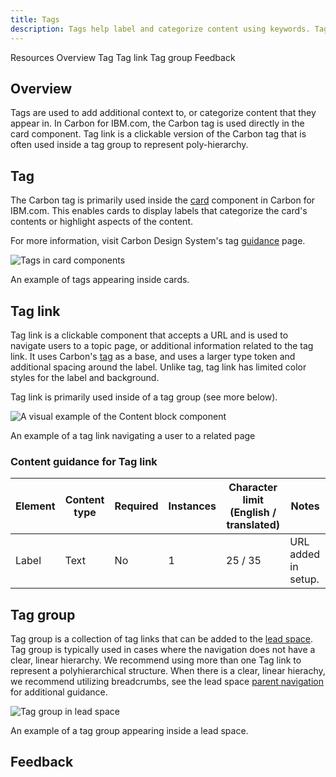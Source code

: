 ```yaml
---
title: Tags
description: Tags help label and categorize content using keywords. Tag link enables a tag to be clickable and navigate users to related content.
---
```



<ComponentDescription name="Tags" type="ui" />

<AnchorLinks>

<AnchorLink>Resources</AnchorLink>
<AnchorLink>Overview</AnchorLink>
<AnchorLink>Tag</AnchorLink>
<AnchorLink>Tag link</AnchorLink>
<AnchorLink>Tag group</AnchorLink>
<AnchorLink>Feedback</AnchorLink>
  
</AnchorLinks>

## Overview

Tags are used to add additional context to, or categorize content that they appear in. In Carbon for IBM.com, the Carbon tag is used directly in the card component. Tag link is a clickable version of the Carbon tag that is often used inside a tag group to represent poly-hierarchy.

## Tag

The Carbon tag is primarily used inside the [card](https://www.ibm.com/standards/carbon/components/cards) component in Carbon for IBM.com. This enables cards to display labels that categorize the card's contents or highlight aspects of the content.

For more information, visit Carbon Design System's tag [guidance](https://carbondesignsystem.com/components/tag/usage/) page.

<Row>
<Column colMd={8} colLg={12}>

![Tags in card components](../../images/component/tags/tags-card-tag-example.png)

</Column>
</Row>

<Caption>An example of tags appearing inside cards.</Caption>

## Tag link

Tag link is a clickable component that accepts a URL and is used to navigate users to a topic page, or additional information related to the tag link. It uses Carbon's [tag](https://carbondesignsystem.com/components/tag/usage/) as a base, and uses a larger type token and additional spacing around the label. Unlike tag, tag link has limited color styles for the label and background.

Tag link is primarily used inside of a tag group (see more below).

<Row>

<Column colMd={8} colLg={10}>

![A visual example of the Content block component](../../images/component/tags/tags-tag-link-interaction.gif)

</Column>

</Row>

<Caption>An example of a tag link navigating a user to a related page</Caption>

<ResourceLinks name="Tag link" type="ui" multiComponent />

### Content guidance for Tag link

| Element | Content type | Required | Instances | Character limit <br/>(English / translated) | Notes               |
| ------- | ------------ | -------- | --------- | ------------------------------------------- | ------------------- |
| Label   | Text         | No       | 1         | 25 / 35                                     | URL added in setup. |

## Tag group

Tag group is a collection of tag links that can be added to the [lead space](https://www.ibm.com/standards/carbon/components/leadspace). Tag group is typically used in cases where the navigation does not have a clear, linear hierarchy. We recommend using more than one Tag link to represent a polyhierarchical structure. When there is a clear, linear hierachy, we recommend utilizing breadcrumbs, see the lead space [parent navigation](https://www.ibm.com/standards/carbon/components/leadspace#parent-navigation) for additional guidance.

<Row>
<Column colMd={8} colLg={12}>

![Tag group in lead space](../../images/component/tags/components--tag-link.jpg)

</Column>
</Row>

<Caption>An example of a tag group appearing inside a lead space.</Caption>

<ResourceLinks name="Tag group" type="ui" multiComponent />

## Feedback

<ComponentFeedback />
